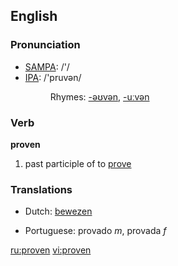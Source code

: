 ==English==

===Pronunciation===
*[[w:SAMPA|SAMPA]]: /'/
*[[w:IPA|IPA]]: /'pruvən/
*:Rhymes: [[Rhymes:English:-əʊvən|-əʊvən]], [[Rhymes:English:-uːvən|-uːvən]]

===Verb===
'''proven'''

# past participle of to [[prove]]

===Translations===
*Dutch: [[bewezen]]

*Portuguese: provado ''m'',  provada ''f''

[[ru:proven]]
[[vi:proven]]